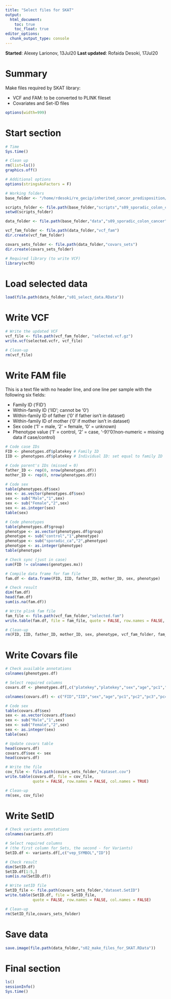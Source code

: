 ```yaml
---
title: "Select files for SKAT"
output: 
  html_document:
    toc: true
    toc_float: true
editor_options: 
  chunk_output_type: console
---
```


**Started**: Alexey Larionov, 13Jul20 
**Last updated**: Rofaida Desoki, 17Jul20

# Summary

Make files required by SKAT library:  

- VCF and FAM: to be converted to PLINK fileset
- Covariates and Set-ID files

<style>
pre{
  overflow-x: auto;
}
pre code{
  word-wrap: normal;
  white-space: pre;
}
</style>

```r

options(width=999)

```

# Start section

```r

# Time
Sys.time()

# Clean up
rm(list=ls())
graphics.off()

# Additional options
options(stringsAsFactors = F)

# Working folders
base_folder <- "/home/rdesoki/re_gecip/inherited_cancer_predisposition/rofaida/Rproject"

scripts_folder <- file.path(base_folder,"scripts","s09_sporadic_colon_cancer")
setwd(scripts_folder)

data_folder <- file.path(base_folder,"data","s09_sporadic_colon_cancer")

vcf_fam_folder <- file.path(data_folder,"vcf_fam")
dir.create(vcf_fam_folder)

covars_sets_folder <- file.path(data_folder,"covars_sets")
dir.create(covars_sets_folder)

# Required library (to write VCF)
library(vcfR) 

```

# Load selected data

```r

load(file.path(data_folder,"s01_select_data.RData"))

```

# Write VCF

```r

# Write the updated VCF
vcf_file <- file.path(vcf_fam_folder, "selected.vcf.gz")
write.vcf(selected.vcfr, vcf_file)

# Clean-up
rm(vcf_file)

```

# Write FAM file

This is a text file with no header line, and one line per sample with the following six fields:

- Family ID ('FID')
- Within-family ID ('IID'; cannot be '0')
- Within-family ID of father ('0' if father isn't in dataset)
- Within-family ID of mother ('0' if mother isn't in dataset)
- Sex code ('1' = male, '2' = female, '0' = unknown)
- Phenotype value ('1' = control, '2' = case, '-9'/'0'/non-numeric = missing data if case/control)  

```r

# Code case IDs
FID <- phenotypes.df$platekey # Family ID
IID <- phenotypes.df$platekey # Individual ID: set equal to family ID

# Code parent's IDs (missed = 0)
father_ID <- rep(0, nrow(phenotypes.df))
mother_ID <- rep(0, nrow(phenotypes.df))

# Code sex
table(phenotypes.df$sex)
sex <- as.vector(phenotypes.df$sex)
sex <- sub("Male","1",sex)
sex <- sub("Female","2",sex)
sex <- as.integer(sex)
table(sex)

# Code phenotypes
table(phenotypes.df$group)
phenotype <- as.vector(phenotypes.df$group)
phenotype <- sub("control","1",phenotype)
phenotype <- sub("sporadic_ca","2",phenotype)
phenotype <- as.integer(phenotype)
table(phenotype)

# Check sync (just in case)
sum(FID != colnames(genotypes.mx)) 

# Compile data frame for fam file
fam.df <- data.frame(FID, IID, father_ID, mother_ID, sex, phenotype)

# Check result
dim(fam.df)
head(fam.df)
sum(is.na(fam.df))

# Write plink fam file
fam_file <- file.path(vcf_fam_folder,"selected.fam")
write.table(fam.df, file = fam_file, quote = FALSE, row.names = FALSE, col.names = FALSE)

# Clean-up
rm(FID, IID, father_ID, mother_ID, sex, phenotype, vcf_fam_folder, fam_file)

```

# Write Covars file

```r

# Check available annotations
colnames(phenotypes.df)

# Select required columns
covars.df <- phenotypes.df[,c("platekey","platekey","sex","age","pc1","pc2","pc3","pc4","pc5","pc6")]

colnames(covars.df) <- c("FID","IID","sex","age","pc1","pc2","pc3","pc4","pc5","pc6")

# Code sex
table(covars.df$sex)
sex <- as.vector(covars.df$sex)
sex <- sub("Male","1",sex)
sex <- sub("Female","2",sex)
sex <- as.integer(sex)
table(sex)

# Update covars table
head(covars.df)
covars.df$sex <- sex
head(covars.df)

# Write the file
cov_file <- file.path(covars_sets_folder,"dataset.cov")
write.table(covars.df, file = cov_file, 
            quote = FALSE, row.names = FALSE, col.names = TRUE)

# Clean-up
rm(sex, cov_file)

```

# Write SetID

```r

# Check variants annotations
colnames(variants.df)

# Select required columns
# (the first column for Sets, the second - for Variants)
SetID.df <- variants.df[,c("vep_SYMBOL","ID")]

# Check result
dim(SetID.df)
SetID.df[1:5,]
sum(is.na(SetID.df))

# Write setID file
SetID_file <- file.path(covars_sets_folder,"dataset.SetID")
write.table(SetID.df, file = SetID_file, 
            quote = FALSE, row.names = FALSE, col.names = FALSE)

# Clean-up
rm(SetID_file,covars_sets_folder)

```

# Save data

```r

save.image(file.path(data_folder,"s02_make_files_for_SKAT.RData"))

```

# Final section

```r

ls()
sessionInfo()
Sys.time()

```
